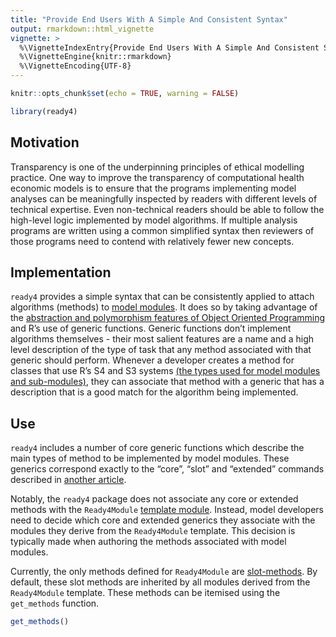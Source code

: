 ```yaml
---
title: "Provide End Users With A Simple And Consistent Syntax"
output: rmarkdown::html_vignette
vignette: >
  %\VignetteIndexEntry{Provide End Users With A Simple And Consistent Syntax}
  %\VignetteEngine{knitr::rmarkdown}
  %\VignetteEncoding{UTF-8}
---
```


```r
knitr::opts_chunk$set(echo = TRUE, warning = FALSE)
```
```r
library(ready4) 
```

## Motivation
Transparency is one of the underpinning principles of ethical modelling practice. One way to improve the transparency of computational health economic models is to ensure that the programs implementing model analyses can be meaningfully inspected by readers with different levels of technical expertise. Even non-technical readers should be able to follow the high-level logic implemented by model algorithms. If multiple analysis programs are written using a common simplified syntax then reviewers of those programs need to contend with relatively fewer new concepts. 

## Implementation
`ready4` provides a simple syntax that can be consistently applied to attach algorithms (methods) to [model modules](https://www.ready4-dev.com/docs/tutorials/develop-models/modularity/). It does so by taking advantage of the [abstraction and polymorphism features of Object Oriented Programming](https://www.ready4-dev.com/docs/framework/implementation/paradigm/object-oriented/#transparent-computational-models) and R's use of generic functions. Generic functions don't implement algorithms themselves - their most salient features are a name and a high level description of the type of task that any method associated with that generic should perform. Whenever a developer creates a method for classes that use R's S4 and S3 systems [(the types used for model modules and sub-modules)](https://www.ready4-dev.com/docs/tutorials/develop-models/modularity/#implementation), they can associate that method with a generic that has a description that is a good match for the algorithm being implemented.

## Use
`ready4` includes a number of core generic functions which describe the main types of method to be implemented by model modules. These generics correspond exactly to the "core", "slot" and "extended" commands described in [another article](https://www.ready4-dev.com/docs/tutorials/use-models/authoring-analyses/commands/).

Notably, the `ready4` package does not associate any core or extended methods with the `Ready4Module` [template module](https://www.ready4-dev.com/docs/tutorials/develop-models/modularity/). Instead, model developers need to decide which core and extended generics they associate with the modules they derive from the `Ready4Module` template. This decision is typically made when authoring the methods associated with model modules.

Currently, the only methods defined for `Ready4Module` are [slot-methods](https://www.ready4-dev.com/docs/tutorials/use-models/authoring-analyses/commands/). By default, these slot methods are inherited by all modules derived from the `Ready4Module` template.  These methods can be itemised using the `get_methods` function. 

```r
get_methods()
```







